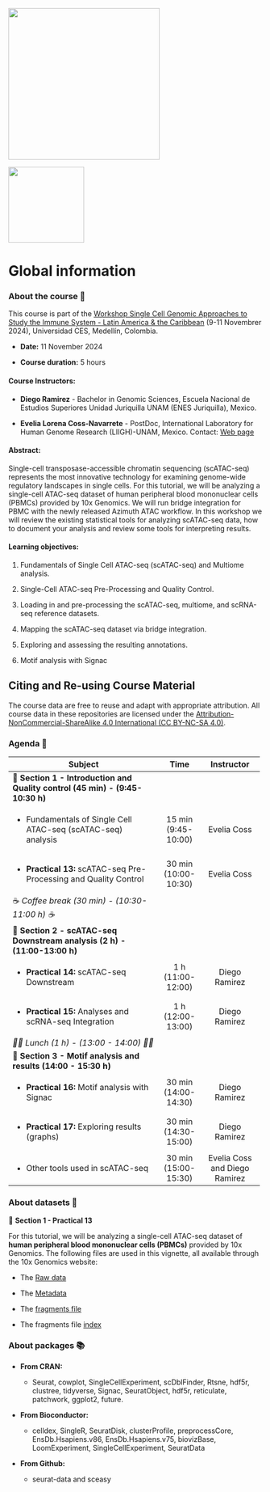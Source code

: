::: {layout-ncol="2"}
[![](https://www.wellcomeconnectingscience.org/wp-content/themes/new_wellcome_connecting_science/dist/assets/svg/logo.svg){fig-align="left" width="300"}](https://coursesandconferences.wellcomeconnectingscience.org/event/single-cell-genomic-approaches-to-study-the-immune-system-latin-america-the-caribbean-20241109/)

[![](https://github.com/EveliaCoss/Tutorial_ISCB_LATAM_scATACseq/blob/main/Logo_JAGUAR.png?raw=true){fig-align="right" width="150"}](https://jaguar.liigh.unam.mx/)
:::

# Global information {.unnumbered}

::: {.panel-tabset group="globalInfo"}
### About the course 📌

This course is part of the [Workshop Single Cell Genomic Approaches to Study the Immune System - Latin America & the Caribbean](https://coursesandconferences.wellcomeconnectingscience.org/event/single-cell-genomic-approaches-to-study-the-immune-system-latin-america-the-caribbean-20241109/) (9-11 Novembrer 2024), Universidad CES, Medellín, Colombia.

-   **Date:** 11 November 2024

-   **Course duration:** 5 hours

#### **Course Instructors:**

-   **Diego Ramirez** - Bachelor in Genomic Sciences, Escuela Nacional de Estudios Superiores Unidad Juriquilla UNAM (ENES Juriquilla), Mexico.

-   **Evelia Lorena Coss-Navarrete** - PostDoc, International Laboratory for Human Genome Research (LIIGH)-UNAM, Mexico. Contact: [Web page](https://eveliacoss.github.io/)

#### **Abstract:**

Single-cell transposase-accessible chromatin sequencing (scATAC-seq) represents the most innovative technology for examining genome-wide regulatory landscapes in single cells. For this tutorial, we will be analyzing a single-cell ATAC-seq dataset of human peripheral blood mononuclear cells (PBMCs) provided by 10x Genomics. We will run bridge integration for PBMC with the newly released Azimuth ATAC workflow. In this workshop we will review the existing statistical tools for analyzing scATAC-seq data, how to document your analysis and review some tools for interpreting results.

#### **Learning objectives:**

1.  Fundamentals of Single Cell ATAC-seq (scATAC-seq) and Multiome analysis.

2.  Single-Cell ATAC-seq Pre-Processing and Quality Control.

3.  Loading in and pre-processing the scATAC-seq, multiome, and scRNA-seq reference datasets.

4.  Mapping the scATAC-seq dataset via bridge integration.

5.  Exploring and assessing the resulting annotations.

6.  Motif analysis with Signac

## Citing and Re-using Course Material

The course data are free to reuse and adapt with appropriate attribution. All course data in these repositories are licensed under the [Attribution-NonCommercial-ShareAlike 4.0 International (CC BY-NC-SA 4.0)](https://creativecommons.org/licenses/by-nc-sa/4.0/).

### Agenda 📆 {#agenda}

+-------------------------------------------------------------------------------+----------------------+-------------------------------+
| Subject                                                                       | Time                 | Instructor                    |
+===============================================================================+:====================:+:=============================:+
| 🔷 **Section 1 - Introduction and Quality control (45 min) - (9:45-10:30 h)** |                      |                               |
+-------------------------------------------------------------------------------+----------------------+-------------------------------+
| -   Fundamentals of Single Cell ATAC-seq (scATAC-seq) analysis                | 15 min (9:45- 10:00) | Evelia Coss                   |
+-------------------------------------------------------------------------------+----------------------+-------------------------------+
| -   **Practical 13:** scATAC-seq Pre-Processing and Quality Control           | 30 min\              | Evelia Coss                   |
|                                                                               | (10:00-10:30)        |                               |
+-------------------------------------------------------------------------------+----------------------+-------------------------------+
| ☕ *Coffee break (30 min) - (10:30-11:00 h) ☕*                               |                      |                               |
+-------------------------------------------------------------------------------+----------------------+-------------------------------+
| 🔷 **Section 2 - scATAC-seq Downstream analysis** **(2 h) - (11:00-13:00 h)** |                      |                               |
+-------------------------------------------------------------------------------+----------------------+-------------------------------+
| -   **Practical 14:** scATAC-seq Downstream                                   | 1 h\                 | Diego Ramirez                 |
|                                                                               | (11:00-12:00)        |                               |
+-------------------------------------------------------------------------------+----------------------+-------------------------------+
| -   **Practical 15:** Analyses and scRNA-seq Integration                      | 1 h\                 | Diego Ramirez                 |
|                                                                               | (12:00-13:00)        |                               |
+-------------------------------------------------------------------------------+----------------------+-------------------------------+
| *🍖🍗 Lunch (1 h) - (13:00 - 14:00) 🍖🍗*                                     |                      |                               |
+-------------------------------------------------------------------------------+----------------------+-------------------------------+
| 🔷 **Section 3 - Motif analysis and results (14:00 - 15:30 h)**               |                      |                               |
+-------------------------------------------------------------------------------+----------------------+-------------------------------+
| -   **Practical 16:** Motif analysis with Signac                              | 30 min\              | Diego Ramirez                 |
|                                                                               | (14:00-14:30)        |                               |
+-------------------------------------------------------------------------------+----------------------+-------------------------------+
| -   **Practical 17:** Exploring results (graphs)                              | 30 min (14:30-15:00) | Diego Ramirez                 |
+-------------------------------------------------------------------------------+----------------------+-------------------------------+
| -   Other tools used in scATAC-seq                                            | 30 min (15:00-15:30) | Evelia Coss and Diego Ramirez |
+-------------------------------------------------------------------------------+----------------------+-------------------------------+

### About datasets **📖**

🔷 **Section 1 - Practical 13**

For this tutorial, we will be analyzing a single-cell ATAC-seq dataset of **human peripheral blood mononuclear cells (PBMCs)** provided by 10x Genomics. The following files are used in this vignette, all available through the 10x Genomics website:

-   The [Raw data](https://cf.10xgenomics.com/samples/cell-atac/2.1.0/10k_pbmc_ATACv2_nextgem_Chromium_Controller/10k_pbmc_ATACv2_nextgem_Chromium_Controller_filtered_peak_bc_matrix.h5)

-   The [Metadata](https://cf.10xgenomics.com/samples/cell-atac/2.1.0/10k_pbmc_ATACv2_nextgem_Chromium_Controller/10k_pbmc_ATACv2_nextgem_Chromium_Controller_singlecell.csv)

-   The [fragments file](https://cf.10xgenomics.com/samples/cell-atac/2.1.0/10k_pbmc_ATACv2_nextgem_Chromium_Controller/10k_pbmc_ATACv2_nextgem_Chromium_Controller_fragments.tsv.gz)

-   The fragments file [index](https://cf.10xgenomics.com/samples/cell-atac/2.1.0/10k_pbmc_ATACv2_nextgem_Chromium_Controller/10k_pbmc_ATACv2_nextgem_Chromium_Controller_fragments.tsv.gz.tbi)

### About packages 📚

-   **From CRAN:**

    -   Seurat, cowplot, SingleCellExperiment, scDblFinder, Rtsne, hdf5r, clustree, tidyverse, Signac, SeuratObject, hdf5r, reticulate, patchwork, ggplot2, future.

-   **From Bioconductor:**

    -   celldex, SingleR, SeuratDisk, clusterProfile, preprocessCore, EnsDb.Hsapiens.v86, EnsDb.Hsapiens.v75, biovizBase, LoomExperiment, SingleCellExperiment, SeuratData

-   **From Github:**

    -   seurat-data and sceasy
:::
